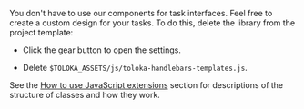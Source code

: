 <Cut title="Can I use my own JS to build an interface in Toloka?">

You don't have to use our components for task interfaces. Feel free to create a custom design for your tasks. To do this, delete the library from the project template:

- Click the gear button to open the settings.

- Delete `$TOLOKA_ASSETS/js/toloka-handlebars-templates.js`.

See the [How to use JavaScript extensions](/docs/guide/spec-advanced) section for descriptions of the structure of classes and how they work.

</Cut>